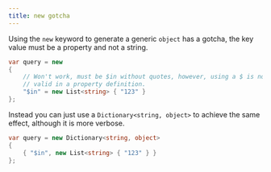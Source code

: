 ```yaml
---
title: new gotcha
---
```


Using the `new` keyword to generate a generic `object` has a gotcha, the key value must be a property and not a string.

```csharp
var query = new
{
	// Won't work, must be $in without quotes, however, using a $ is not
	// valid in a property definition.
	"$in" = new List<string> { "123" }
};
```

Instead you can just use a `Dictionary<string, object>` to achieve the same effect, although it is more verbose.

```csharp
var query = new Dictionary<string, object>
{
	{ "$in", new List<string> { "123" } }
};
```
